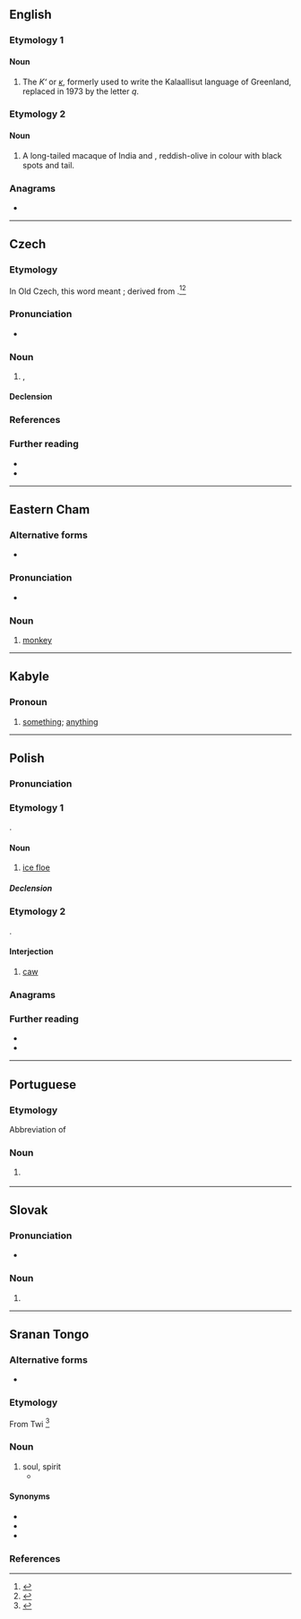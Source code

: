 {{also|Kra|krá|krå|krą}}
==English==

===Etymology 1===

====Noun====
{{en-noun|?}}
{{wikipedia|Kra (letter)}}
# The {{l|en|letter}} ''Κʻ'' or ''[[ĸ]]'', formerly used to write the Kalaallisut language of Greenland, replaced in 1973 by the letter ''q''.

===Etymology 2===

====Noun====
{{en-noun|?}}

# A long-tailed macaque of India and {{l|en|Sumatra}}, reddish-olive in colour with black spots and tail.

===Anagrams===
* {{anagrams|en|a=akr|AKR|Ark|Ark.|KAR|RAK|RKA|ark|kar}}

----

==Czech==

===Etymology===
In Old Czech, this word meant {{m-g|a piece of rock or other material}}; derived from {{inh|cs|sla-pro|*jьkra|t=roe; calf of leg}}.<ref>{{R:Rejzek 2007}}</ref><ref>{{R:Machek 1968}}</ref>

===Pronunciation===
* {{cs-IPA}}

===Noun===
{{cs-noun|g=f}}

# {{l|en|floe}}, {{l|en|iceberg}}

====Declension====
{{cs-decl-noun-auto|f|k|r|a|gp=ker}}

===References===
<references />

===Further reading===
* {{R:PSJC}}
* {{R:SSJC}}

{{c|cs|Ice}}

----

==Eastern Cham==

===Alternative forms===
* {{l|cjm|ꨆꨴꨩ}}

===Pronunciation===
* {{IPA|cjm|/kraː/}}

===Noun===
{{head|cjm|noun}} 

# [[monkey]]

----

==Kabyle==

===Pronoun===
{{head|kab|pronoun}}
# [[something]]; [[anything]]

----

==Polish==
{{wp|lang=pl}}

===Pronunciation===
{{pl-p}}

===Etymology 1===
{{inh+|pl|sla-pro|*jьkra}}.

====Noun====
{{pl-noun|f}}

# [[ice floe]]

=====Declension=====
{{pl-decl-noun-f|genp=kier}}

===Etymology 2===
{{onomatopoeic|pl}}.

====Interjection====
{{head|pl|interjection}}

# [[caw]] {{gl|cry of a [[crow]] or [[raven]]}}

===Anagrams===
{{anagrams|pl|akr|kar|rak}}

===Further reading===
* {{R:pl:WSJP}}
* {{R:pl:PWN}}

{{C|pl|Animal sounds|Ice}}

----

==Portuguese==

===Etymology===
Abbreviation of ''{{l|pt|cara}}''

===Noun===
{{pt-noun|m}}

# {{lb|pt|Internet slang}} {{l|en|guy}}
#: {{uxi|pt|O kra [[eh]] [[foda]]!|The guy is awesome!}}

----

==Slovak==

===Pronunciation===
* {{sk-IPA}}

===Noun===
{{head|sk|noun form}}

# {{inflection of|sk|ker||gen|s}}

----

==Sranan Tongo==

===Alternative forms===
* {{l|srn|akra}}

===Etymology===
From Twi {{bor|srn|ak|akra|t=soul}}<ref>
{{cite-book
|year=1936
|title=Suriname folk-lore
|author={{w|Melville J. Herskovits}} and Frances S. Herskovits
|location=New York
|publisher=Columbia University Press
|page=743
|url=https://dbnl.org/tekst/hers005suri01_01/hers005suri01_01_0252.php}}</ref>

===Noun===
{{head|srn|noun}}

# soul, spirit
#*{{quote-book|srn|year=1936
|title=Suriname folk-lore
|author={{w|Melville J. Herskovits}} and Frances S. Herskovits
|location=New York
|publisher=Columbia University Press
|page=240
|url=https://www.dbnl.org/tekst/hers005suri01_01/hers005suri01_01_0076.php
|text=Lei̯si nąŋga mɔrsu meki yu ''''kra''' gowɛ libi yu.
|translation=Laziness and nastiness caused your '''soul''' to leave you.}}

====Synonyms====
* {{l|srn|dyodyo}}
* {{l|srn|sili}}
* {{l|srn|yeye}}

===References===
<references />